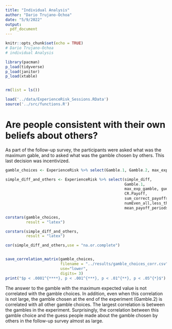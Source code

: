 ```yaml
---
title: "Individual Analysis"
author: "Dario Trujano-Ochoa"
date: "5/9/2022"
output: 
  pdf_document
---
```


```r
knitr::opts_chunk$set(echo = TRUE)
# Dario Trujano-Ochoa
# individual Analysis

library(pacman)
p_load(tidyverse)
p_load(janitor)
p_load(xtable)


rm(list = ls())

load('../data/ExperienceRisk_Sessions.RData')
source('../src/functions.R')

```


# Are people consistent with their own beliefs about others?

As part of the follow-up survey, the participants were asked what was the maximum gable, and to asked what was the gamble chosen by others. 
This last decision was incentivized. 


```r
gamble_choices <- ExperienceRisk %>% select(Gamble.1, Gamble.2, max_exp_gamble, guess_gamble_most_chosen,CR.Payoff)

simple_diff_and_others <- ExperienceRisk %>% select(simple_diff, 
                                                    Gamble.1,
                                                    max_exp_gamble, guess_gamble_most_chosen,
                                                    CR.Payoff,
                                                    sum_correct_payoffs,
                                                    numEven_all,less_than_12_even,
                                                    mean_payoff_periods)

corstars(gamble_choices,
         result = "latex")

corstars(simple_diff_and_others,
         result = "latex")

cor(simple_diff_and_others,use = "na.or.complete")


save_correlation_matrix(gamble_choices,
                        filename = "../results/gamble_choices_corr.csv",
                        use="lower",
                        digits= 3)
print("$p < .0001^{****}, p < .001^{***}, p < .01^{**}, p < .05^{*}$")
```

The answer to the gamble with the maximum expected value is not correlated with the gamble choices.
In addition, even when this correlation is not large, the gamble chosen at the end of the experiment (Gamble.2) is correlated with all other gamble choices.
The largest correlation is between the gambles in the experiment. 
Surprisingly, the correlation between this gamble choice and the guess people made about the gamble chosen by others in the follow-up survey almost as large.

